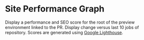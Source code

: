 # Site Performance Graph

Display a performance and SEO score for the root of the preview environment linked to the PR.
Display change versus last 10 jobs of repository.
Scores are generated using [Google Lighthouse](https://developers.google.com/web/tools/lighthouse).
